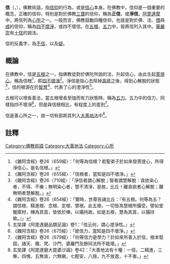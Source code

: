 {{佛教}}
'''信'''（{{lang-pi|{{IAST|saddhā}}}}，{{lang-sa|{{IAST|śraddhā}}}}），佛教術語，指[[信仰|信仰]]的行為，或是[[信心|信心]]本身。在佛教中，信仰是一個重要的概念，正確的信仰，特別是對於佛教[[三宝_(佛教)|三寶]]的信仰，稱為'''正信'''，或'''淨信'''。[[阿毘達摩|阿毘達摩]]中，將信列為[[心所|心所]]之一。一般而言，佛教鼓勵四種信仰，也就是對於佛、法、[[僧團|僧]]與[[尸羅|戒]]的信仰，稱為[[四不壞淨|四不壞淨]]，或四不壞信。在[[五根|五根]]、[[五力|五力]]中，皆將信列入其中。[[華嚴宗|華嚴宗]]有[[十信|十信]]的說法。

信的反義字，為[[不信_(佛教)|不信]]，以及[[疑_(佛教)|疑]]。

==概論==
在佛教中，信是[[五根|五根]]之一，指佛教徒對於佛陀所說的法，升起信心，由此生起[[菩提心|菩提心]]，稱為信根<ref>《雜阿含經》卷26〈659經〉：「何等為信根？若聖弟子於如來發菩提心，所得淨信心，是名信根。」</ref>，即[[四不壞淨|四不壞淨]]<ref>《雜阿含經》卷26〈655經〉：「信根者，當知是四不壞淨。」</ref>。淨信是指心去除掉[[貪_(佛教)|貪欲]]之後，得到心解脫的狀態<ref>《雜阿含經》卷26〈710經〉：「淨信者謂心解脫；智者謂慧解脫：貪欲染心者，不得、不樂；無明染心者，慧不清淨，是故，比丘！離貪欲者心解脫；離無明者慧解脫。」</ref>，信的根源在於[[慧_(佛教)|智慧]]<ref>《雜阿含經》卷26〈654經〉：「爾時，世尊告諸比丘：『有五根。何等為五？謂信根、精進根、念根、定根、慧根。此五根，一切皆為慧根所攝受。譬如堂閣眾材，棟為其首，皆依於棟，以攝持故。如是五根，慧為其首，以攝持故。』」</ref>，代表了心的澄淨性<ref>玄奘譯《阿毘達磨品類足論》卷1：「信云何，謂心澄淨性。」</ref>。

五根可以增長善法，當五根增長至強而有力狀態時，稱為[[五力|五力]]。五力中的信力，同樣指四不壞淨<ref>《雜阿含經》卷26〈675經〉：「彼信力，當知是四不壞淨。」</ref>，但是與信根相比，有程度上的差別<ref>《雜阿含經》卷26〈679經〉：「何等信力是學力？於如來所善入於信，根本堅固，諸天、魔、梵、沙門、婆羅門及餘同法所不能壞。」</ref>。

信是善心所之一，說一切有部將其列入[[大善地法|大善地法]]中<ref>玄奘譯《阿毘達磨大毘婆沙論》卷42：「大善地法有十種：一信，二精進，三慚，四愧，五無貪，六無瞋，七輕安，八捨，九不放逸，十不害。」</ref>。

==註釋==
{{reflist|2}}
[[Category:佛教術語|Category:佛教術語]]
[[Category:大善地法|Category:大善地法]]
[[Category:心所|Category:心所]]
